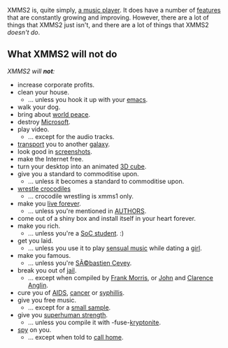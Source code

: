 XMMS2 is, quite simply, [[About|a music player]]. It does have a number of [[features]] that are constantly growing and improving. However, there are a lot of things that XMMS2 just isn't, and there are a lot of things that XMMS2 ''doesn't do''.

== What XMMS2 will not do ==
''XMMS2 will '''not''':''
* increase corporate profits.
* clean your house.
** ... unless you hook it up with your [[Wikipedia:Emacs|emacs]].
* walk your dog.
* bring about [[Wikipedia:Wolrd Peace|world peace]].
* destroy [[Wikipedia:Microsoft|Microsoft]].
* play video.
** ... except for the audio tracks.
* [[Wikipedia:Stargate SG-1|transport]] you to another [[Wikipedia:Stargate Atlantis|galaxy]].
* look good in [[screenshots]].
* make the Internet free.
* turn your desktop into an animated [[Wikipedia:Xgl|3D cube]].
* give you a standard to commoditise upon.
** ... unless it becomes a standard to commoditise upon.
* [[Wikipedia:Steve Irwin|wrestle crocodiles]]
** ... crocodile wrestling is xmms1 only.
* make you [[Wikipedia:Immortality|live forever]].
** ... unless you're mentioned in [http://git.xmms.se/?p=xmms2-devel.git;a=blob;f=AUTHORS AUTHORS].
* come out of a shiny box and install itself in your heart forever.
* make you rich.
** ... unless you're a [[Summer of Code 2006|SoC student]]. :)
* get you laid.
** ... unless you use it to play [http://www.last.fm/tag/sensual sensual music] while dating a [http://uncyclopedia.org/wiki/Girl girl].
* make you famous.
** ... unless you're [[SÃ©bastien Cevey]].
* break you out of [[Wikipedia:Prison Break|jail]].
** ... except when compiled by [[Wikipedia:Frank Morris|Frank Morris]], or [[Wikipedia:John Anglin|John]] and [[Wikipedia:Clarence Anglin|Clarence Anglin]].
* cure you of [[Wikipedia:AIDS|AIDS]], [[Wikipedia:Cancer|cancer]] or [[Wikipedia:Syphillis|syphillis]].
* give you free music.
** ... except for a [[Intro Clips|small sample]].
* give you [[Wikipedia:Superhuman_Strength|superhuman strength]].
** ... unless you compile it with -fuse-[[Wikipedia:Kryptonite|kryptonite]].
* [[Wikipedia:Spy | spy]] on you.
** ... except when told to [[ET | call home]].